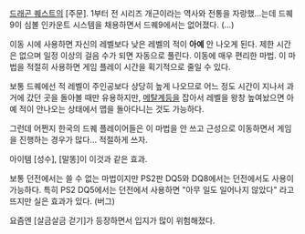 {{{+2 トヘロス }}}

[[드래곤 퀘스트]]의 [주문].
1부터 전 시리즈 개근이라는 역사와 전통을 자랑했…는데 드퀘9이 심볼 인카운트 시스템을 채용하면서 드퀘9에서는 없어졌다. (…)

이동 시에 사용하면 자신의 레벨보다 낮은 레벨의 적이 '''아예''' 안 나오게 된다. 제한 시간은 없으며 일정 이상의 걸음 수가 되면 자동으로 풀린다. 이동에 매우 편리한 마법. 이 마법을 적절히 사용하면 게임 플레이 시간을 획기적으로 줄일 수 있다. 

보통 드퀘에선 적 레벨이 주인공보다 상당히 높게 나오므로 어느 정도 시간이 지나서 과거에 갔던 곳을 돌아볼 때만 유용하지만, [[메탈계]]등을 잡아서 레벨을 왕창 높여놨으면 아예 적이 안나오는 상태에서 맵을 돌아다니는 것도 가능하다.

그런데 어쩐지 한국의 드퀘 플레이어들은 이 마법을 안 쓰고 근성으로 이동하면서 게임을 진행하는 경우가 많다... 적절하게 쓰자.

아이템 [성수], [말똥]이 이것과 같은 효과.

보통 던전에서는 쓸 수 없는 마법이지만 PS2판 DQ5와 DQ8에서는 던전에서도 사용이 가능하다. 특히 PS2 DQ5에서는 던전에서 사용하면 "아무 일도 일어나지 않았다" 라고 뜨지만 실은 효과가 있다. (버그)

요즘엔 [살금살금 걷기]가 등장하면서 입지가 많이 위험해졌다.
